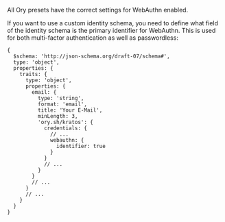 All Ory presets have the correct settings for WebAuthn enabled.

If you want to use a custom identity schema, you need to define what field of the identity schema is the primary identifier for
WebAuthn. This is used for both multi-factor authentication as well as passwordless:

```json5 title="identity.schema.json" {16-18}
{
  $schema: 'http://json-schema.org/draft-07/schema#',
  type: 'object',
  properties: {
    traits: {
      type: 'object',
      properties: {
        email: {
          type: 'string',
          format: 'email',
          title: 'Your E-Mail',
          minLength: 3,
          'ory.sh/kratos': {
            credentials: {
              // ...
              webauthn: {
                identifier: true
              }
            }
            // ...
          }
        }
        // ...
      }
      // ...
    }
  }
}
```
